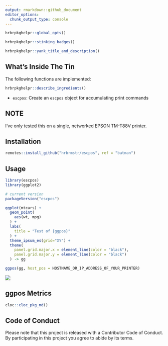 ```yaml
---
output: rmarkdown::github_document
editor_options: 
  chunk_output_type: console
---
```

```r
hrbrpkghelpr::global_opts()
```

```r
hrbrpkghelpr::stinking_badges()
```

```r
hrbrpkghelpr::yank_title_and_description()
```

## What's Inside The Tin

The following functions are implemented:

```r
hrbrpkghelpr::describe_ingredients()
```
- `escpos`: Create an `escpos` object for accumulating print commands

## NOTE

I've only tested this on a single, networked EPSON TM-T88V printer.

## Installation

```r
remotes::install_github("hrbrmstr/escpos", ref = "batman")
```

## Usage

```r
library(escpos)
library(ggplot2)

# current version
packageVersion("escpos")

```

```r
ggplot(mtcars) +
  geom_point(
    aes(wt, mpg)
  ) +
  labs(
    title = "Test of {ggpos}"
  ) +
  theme_ipsum_es(grid="XY") +
  theme(
    panel.grid.major.x = element_line(color = "black"),
    panel.grid.major.y = element_line(color = "black")
  ) -> gg

ggpos(gg, host_pos = HOSTNAME_OR_IP_ADDRESS_OF_YOUR_PRINTER)
```

![](man/figures/IMG_0217.png)

## ggpos Metrics

```r
cloc::cloc_pkg_md()
```

## Code of Conduct

Please note that this project is released with a Contributor Code of Conduct. 
By participating in this project you agree to abide by its terms.
